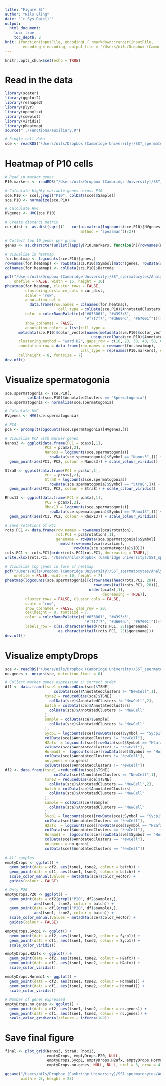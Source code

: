 ```yaml
---
title: "Figure S3"
author: "Nils Eling"
date: "`r Sys.Date()`"
output: 
  html_document:
    toc: true
    toc_depth: 2
knit: (function(inputFile, encoding) { rmarkdown::render(inputFile, 
        encoding = encoding, output_file = '/Users/nils/Dropbox (Cambridge University)/SST_spermatocytes/Analysis/Figures/Fig_S3/Fig_S3.html') })
---
```


```r
knitr::opts_chunk$set(echo = TRUE)
```

# Read in the data

```r
library(scater)
library(ggplot2)
library(reshape2)
library(plyr)
library(openxlsx)
library(cowplot)
library(viridis)
library(pheatmap)
source("../Functions/auxiliary.R")

# Single cell data
sce <- readRDS("/Users/nils/Dropbox (Cambridge University)/SST_spermatocytes/Analysis/data/10X_data/SCE_all_clusters.rds")
```

# Heatmap of P10 cells

```r
# Read in marker genes
P10.markers <- readRDS("/Users/nils/Dropbox (Cambridge University)/SST_spermatocytes/Analysis/10X/Results/Marker_genes/Marker_genes_P10.rds")

# Calculate highly variable genes across P10
sce.P10 <- sce[,grepl("P10", colData(sce)$Sample)]
sce.P10 <- normalize(sce.P10)

# Calculate HVG
HVgenes <- HVG(sce.P10)

# Create distance metric
cur_dist <- as.dist(sqrt((1 - cor(as.matrix(logcounts(sce.P10)[HVgenes,]), 
                                  method = "spearman"))/2))

# Collect top 10 genes per group
genes <- as.character(unlist(lapply(P10.markers, function(n){rownames(n)[1:10]})))

# Visualize in heatmap
for.heatmap <- logcounts(sce.P10)[genes,]
rownames(for.heatmap) <- rowData(sce.P10)$Symbol[match(genes, rowData(sce.P10)$ID)]
colnames(for.heatmap) <- colData(sce.P10)$Barcode 

pdf("/Users/nils/Dropbox (Cambridge University)/SST_spermatocytes/Analysis/Figures/Fig_S3/P10_heatmap.pdf", 
    onefile = FALSE, width = 15, height = 10)
pheatmap(for.heatmap, cluster_rows = FALSE,
         clustering_distance_cols = cur_dist,
         scale = "row", 
         annotation_col = 
           data.frame(row.names = colnames(for.heatmap),
                        cell_type = colData(sce.P10)$AnnotatedClusters),
         color = colorRampPalette(c("#053061", "#4393c3", 
                                    "#f7f7f7", "#d6604d", "#67001f"))(100),
         show_colnames = FALSE, 
         annotation_colors = list(cell_type = 
      metadata(sce.P10)$color_vector[names(metadata(sce.P10)$color_vector) %in%
                                       unique(colData(sce.P10)$AnnotatedClusters)]),
      clustering_method = "ward.D2", gaps_row = c(10, 20, 30, 40, 50, 60, 70),
      annotation_row = data.frame(row.names = rownames(for.heatmap),
                                  cell_type = rep(names(P10.markers), each = 10)),
      cellheight = 8, fontsize = 7)
dev.off()
```

# Visualize spermatogonia

```r
sce.spermatogonia <- sce.P10[,
          colData(sce.P10)$AnnotatedClusters == "Spermatogonia"]
sce.spermatogonia <- normalize(sce.spermatogonia)

# Calculate HVG
HVgenes <- HVG(sce.spermatogonia)

# PCA
pca <- prcomp(t(logcounts(sce.spermatogonia)[HVgenes,]))

# Visualize PCA with marker genes
Nanos3 <- ggplot(data.frame(PC1 = pca$x[,1],
                  PC2 = pca$x[,2],
                  Nanos3 = logcounts(sce.spermatogonia)[
                    rowData(sce.spermatogonia)$Symbol == "Nanos3",])) +
  geom_point(aes(PC1, PC2, colour = Nanos3)) + scale_colour_viridis()

Stra8 <- ggplot(data.frame(PC1 = pca$x[,1],
                  PC2 = pca$x[,2],
                  Stra8 = logcounts(sce.spermatogonia)[
                    rowData(sce.spermatogonia)$Symbol == "Stra8",])) +
  geom_point(aes(PC1, PC2, colour = Stra8)) + scale_colour_viridis()

Rhox13 <- ggplot(data.frame(PC1 = pca$x[,1],
                  PC2 = pca$x[,2],
                  Rhox13 = logcounts(sce.spermatogonia)[
                    rowData(sce.spermatogonia)$Symbol == "Rhox13",])) +
  geom_point(aes(PC1, PC2, colour = Rhox13)) + scale_colour_viridis()

# Save rotations of PC1
rots.PC1 <- data.frame(row.names = rownames(pca$rotation),
                       rot.PC1 = pca$rotation[,1],
                       genename = rowData(sce.spermatogonia)$Symbol[
                         match(rownames(pca$rotation),
                               rowData(sce.spermatogonia)$ID)])
rots.PC1 <- rots.PC1[order(rots.PC1$rot.PC1, decreasing = TRUE),]
write.xlsx(rots.PC1, "/Users/nils/Dropbox (Cambridge University)/SST_spermatocytes/Analysis/Figures/Fig_S3/Rotations_PC1_spermatogonia.xlsx")

# Visualize top genes in form of heatmap
pdf("/Users/nils/Dropbox (Cambridge University)/SST_spermatocytes/Analysis/Figures/Fig_S3/Spermatogonia_heatmap.pdf", 
    onefile = FALSE, width = 10, height = 7)
pheatmap(logcounts(sce.spermatogonia)[c(rownames(head(rots.PC1, 20)),
                                        rownames(tail(rots.PC1, 20))),
                                      order(pca$x[,1], 
                                            decreasing = TRUE)], 
         cluster_rows = FALSE, cluster_cols = FALSE,
         scale = "row",
         show_colnames = FALSE, gaps_row = 20,
         cellheight = 8, fontsize = 7,
         color = colorRampPalette(c("#053061", "#4393c3", 
                                    "#f7f7f7", "#d6604d", "#67001f"))(100),
         labels_row = c(as.character(head(rots.PC1, 20)$genename), 
                        as.character(tail(rots.PC1, 20)$genename)))
dev.off()
```

# Visualize emptyDrops

```r
sce <- readRDS("/Users/nils/Dropbox (Cambridge University)/SST_spermatocytes/Analysis/data/10X_data/SCE_emptyDrops.rds")
no.genes <- nexprs(sce, detection_limit = 0)

# Collect marker genes expression in correct order
df1 <- data.frame(tsne1 =reducedDims(sce)$TSNE[
                      colData(sce)$AnnotatedClusters != "NewCell",1],
                  tsne2 = reducedDims(sce)$TSNE[
                    colData(sce)$AnnotatedClusters != "NewCell",2],
                  batch = colData(sce)$AnnotatedClusters[
                    colData(sce)$AnnotatedClusters != "NewCell"
                  ],
                  sample = colData(sce)$Sample[
                    colData(sce)$AnnotatedClusters != "NewCell"
                  ],
                  Sycp1 = logcounts(sce)[rowData(sce)$Symbol == "Sycp1",
                  colData(sce)$AnnotatedClusters != "NewCell"],
                  H2afx  = logcounts(sce)[rowData(sce)$Symbol == "H2afx",
                  colData(sce)$AnnotatedClusters != "NewCell"],
                  Hormad1 =  logcounts(sce)[rowData(sce)$Symbol == "Hormad1",
                  colData(sce)$AnnotatedClusters != "NewCell"],
                  no.genes = no.genes[
                  colData(sce)$AnnotatedClusters != "NewCell"])
df2 <- data.frame(tsne1 =reducedDims(sce)$TSNE[
                      colData(sce)$AnnotatedClusters == "NewCell",1],
                  tsne2 = reducedDims(sce)$TSNE[
                    colData(sce)$AnnotatedClusters == "NewCell",2],
                  batch = colData(sce)$AnnotatedClusters[
                    colData(sce)$AnnotatedClusters == "NewCell"
                  ],
                  sample = colData(sce)$Sample[
                    colData(sce)$AnnotatedClusters == "NewCell"
                  ],
                  Sycp1 = logcounts(sce)[rowData(sce)$Symbol == "Sycp1",
                  colData(sce)$AnnotatedClusters == "NewCell"],
                  H2afx  = logcounts(sce)[rowData(sce)$Symbol == "H2afx",
                  colData(sce)$AnnotatedClusters == "NewCell"],
                  Hormad1 =  logcounts(sce)[rowData(sce)$Symbol == "Hormad1",
                  colData(sce)$AnnotatedClusters == "NewCell"],
                  no.genes = no.genes[
                  colData(sce)$AnnotatedClusters == "NewCell"])
  
# All samples
emptyDrops <- ggplot() +
  geom_point(data = df2, aes(tsne1, tsne2, colour = batch)) +
  geom_point(data = df1, aes(tsne1, tsne2, colour = batch)) +
  scale_color_manual(values = metadata(sce)$color_vector) +
  guides(colour = FALSE)

# Only P20
emptyDrops.P20 <- ggplot() +
  geom_point(data = df2[grepl("P20", df2$sample),], 
             aes(tsne1, tsne2, colour = batch)) +
  geom_point(data = df1[grepl("P20", df1$sample),], 
             aes(tsne1, tsne2, colour = batch)) +
  scale_color_manual(values = metadata(sce)$color_vector) +
  guides(colour = FALSE)

emptyDrops.Sycp1 <- ggplot() +
  geom_point(data = df2, aes(tsne1, tsne2, colour = Sycp1)) +
  geom_point(data = df1, aes(tsne1, tsne2, colour = Sycp1)) +
  scale_color_viridis()

emptyDrops.H2afx <- ggplot() +
  geom_point(data = df2, aes(tsne1, tsne2, colour = H2afx)) +
  geom_point(data = df1, aes(tsne1, tsne2, colour = H2afx)) +
  scale_color_viridis()

emptyDrops.Hormad1 <- ggplot() +
  geom_point(data = df2, aes(tsne1, tsne2, colour = Hormad1)) +
  geom_point(data = df1, aes(tsne1, tsne2, colour = Hormad1)) +
  scale_color_viridis()

# Number of genes expressed
emptyDrops.no.genes <- ggplot() +
  geom_point(data = df2, aes(tsne1, tsne2, colour = no.genes)) +
  geom_point(data = df1, aes(tsne1, tsne2, colour = no.genes)) +
  scale_color_gradientn(colours = inferno(100))
```

# Save final figure

```r
final <- plot_grid(Nanos3, Stra8, Rhox13,
                   emptyDrops, emptyDrops.P20, NULL,
                   emptyDrops.Sycp1, emptyDrops.H2afx, emptyDrops.Hormad1,
                   emptyDrops.no.genes, NULL, NULL, ncol = 3, nrow = 4)

ggsave("/Users/nils/Dropbox (Cambridge University)/SST_spermatocytes/Analysis/Figures/Fig_S3/Fig_S3.pdf",
       width = 25, height = 25)
```
